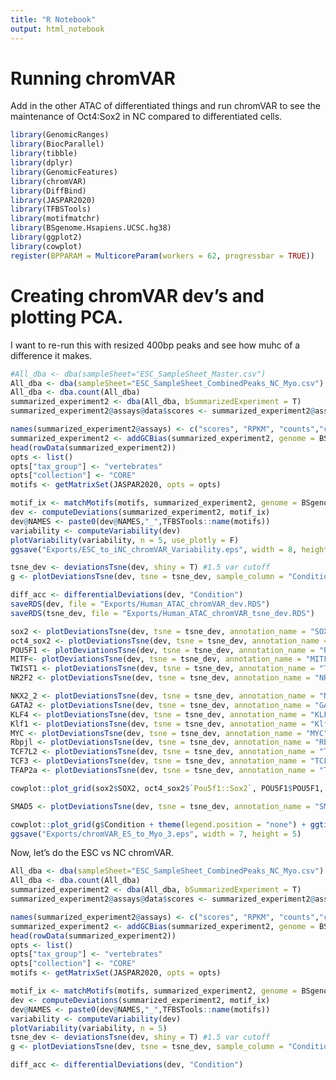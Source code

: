 ```yaml
---
title: "R Notebook"
output: html_notebook
---
```


# Running chromVAR
Add in the other ATAC of differentiated things and run chromVAR to see the maintenance of Oct4:Sox2 in NC compared to differentiated cells.

```r
library(GenomicRanges)
library(BiocParallel)
library(tibble)
library(dplyr)
library(GenomicFeatures)
library(chromVAR)
library(DiffBind)
library(JASPAR2020)
library(TFBSTools)
library(motifmatchr)
library(BSgenome.Hsapiens.UCSC.hg38)
library(ggplot2)
library(cowplot)
register(BPPARAM = MulticoreParam(workers = 62, progressbar = TRUE))
```

# Creating chromVAR dev's and plotting PCA.
I want to re-run this with resized 400bp peaks and see how muhc of a difference it makes.
```r
#All_dba <- dba(sampleSheet="ESC_SampleSheet_Master.csv")
All_dba <- dba(sampleSheet="ESC_SampleSheet_CombinedPeaks_NC_Myo.csv")
All_dba <- dba.count(All_dba)
summarized_experiment2 <- dba(All_dba, bSummarizedExperiment = T)
summarized_experiment2@assays@data$scores <- summarized_experiment2@assays@data$Reads

names(summarized_experiment2@assays) <- c("scores", "RPKM", "counts","cRPKM","cReads")
summarized_experiment2 <- addGCBias(summarized_experiment2, genome = BSgenome.Hsapiens.UCSC.hg38)
head(rowData(summarized_experiment2))
opts <- list()
opts["tax_group"] <- "vertebrates"
opts["collection"] <- "CORE"
motifs <- getMatrixSet(JASPAR2020, opts = opts)

motif_ix <- matchMotifs(motifs, summarized_experiment2, genome = BSgenome.Hsapiens.UCSC.hg38)
dev <- computeDeviations(summarized_experiment2, motif_ix)
dev@NAMES <- paste0(dev@NAMES,"_",TFBSTools::name(motifs))
variability <- computeVariability(dev)
plotVariability(variability, n = 5, use_plotly = F)
ggsave("Exports/ESC_to_iNC_chromVAR_Variability.eps", width = 8, height = 6)

tsne_dev <- deviationsTsne(dev, shiny = T) #1.5 var cutoff
g <- plotDeviationsTsne(dev, tsne = tsne_dev, sample_column = "Condition", shiny = F)

diff_acc <- differentialDeviations(dev, "Condition")
saveRDS(dev, file = "Exports/Human_ATAC_chromVAR_dev.RDS")
saveRDS(tsne_dev, file = "Exports/Human_ATAC_chromVAR_tsne_dev.RDS")
```

```r
sox2 <- plotDeviationsTsne(dev, tsne = tsne_dev, annotation_name = "SOX2", shiny=F, var_df = variability)
oct4_sox2 <- plotDeviationsTsne(dev, tsne = tsne_dev, annotation_name = "Pou5f1::Sox2", shiny=F, var_df = variability)
POU5F1 <- plotDeviationsTsne(dev, tsne = tsne_dev, annotation_name = "POU5F1", shiny=F, var_df = variability)
MITF<- plotDeviationsTsne(dev, tsne = tsne_dev, annotation_name = "MITF", shiny=F, var_df = variability) 
TWIST1 <- plotDeviationsTsne(dev, tsne = tsne_dev, annotation_name = "TWIST1", shiny=F, var_df = variability)
NR2F2 <- plotDeviationsTsne(dev, tsne = tsne_dev, annotation_name = "NR2F2", shiny=F, var_df = variability)

NKX2_2 <- plotDeviationsTsne(dev, tsne = tsne_dev, annotation_name = "NKX2-2", shiny=F, var_df = variability)
GATA2 <- plotDeviationsTsne(dev, tsne = tsne_dev, annotation_name = "GATA2", shiny=F, var_df = variability)
KLF4 <- plotDeviationsTsne(dev, tsne = tsne_dev, annotation_name = "KLF4", shiny=F, var_df = variability)
Klf1 <- plotDeviationsTsne(dev, tsne = tsne_dev, annotation_name = "Klf1", shiny=F, var_df = variability)
MYC <- plotDeviationsTsne(dev, tsne = tsne_dev, annotation_name = "MYC", shiny=F, var_df = variability)
Rbpjl <- plotDeviationsTsne(dev, tsne = tsne_dev, annotation_name = "Rbpjl", shiny=F, var_df = variability)
TCF7L2 <- plotDeviationsTsne(dev, tsne = tsne_dev, annotation_name = "TCF7L2", shiny=F, var_df = variability)
TCF3 <- plotDeviationsTsne(dev, tsne = tsne_dev, annotation_name = "TCF3", shiny=F, var_df = variability)
TFAP2a <- plotDeviationsTsne(dev, tsne = tsne_dev, annotation_name = "TFAP2A", shiny=F, var_df = variability)

cowplot::plot_grid(sox2$SOX2, oct4_sox2$`Pou5f1::Sox2`, POU5F1$POU5F1, NR2F2$NR2F2, MITF$MITF, TWIST1$TWIST1)

SMAD5 <- plotDeviationsTsne(dev, tsne = tsne_dev, annotation_name = "SMAD5", shiny=F, var_df = variability)

cowplot::plot_grid(g$Condition + theme(legend.position = "none") + ggtitle("Condition"), oct4_sox2$`Pou5f1::Sox2`+ theme(legend.position = "none")+ ggtitle("Oct4:Sox2"), TFAP2a$TFAP2A + theme(legend.position = "none")+ggtitle("TFAP2a"), sox2$SOX2 + theme(legend.position = "none")+ggtitle("Sox2"))
ggsave("Exports/chromVAR_ES_to_Myo_3.eps", width = 7, height = 5)
```

Now, let's do the ESC vs NC chromVAR.

```r
All_dba <- dba(sampleSheet="ESC_SampleSheet_CombinedPeaks_NC_Myo.csv")
All_dba <- dba.count(All_dba)
summarized_experiment2 <- dba(All_dba, bSummarizedExperiment = T)
summarized_experiment2@assays@data$scores <- summarized_experiment2@assays@data$Reads

names(summarized_experiment2@assays) <- c("scores", "RPKM", "counts","cRPKM","cReads")
summarized_experiment2 <- addGCBias(summarized_experiment2, genome = BSgenome.Hsapiens.UCSC.hg38)
head(rowData(summarized_experiment2))
opts <- list()
opts["tax_group"] <- "vertebrates"
opts["collection"] <- "CORE"
motifs <- getMatrixSet(JASPAR2020, opts = opts)

motif_ix <- matchMotifs(motifs, summarized_experiment2, genome = BSgenome.Hsapiens.UCSC.hg38)
dev <- computeDeviations(summarized_experiment2, motif_ix)
dev@NAMES <- paste0(dev@NAMES,"_",TFBSTools::name(motifs))
variability <- computeVariability(dev)
plotVariability(variability, n = 5)
tsne_dev <- deviationsTsne(dev, shiny = T) #1.5 var cutoff
g <- plotDeviationsTsne(dev, tsne = tsne_dev, sample_column = "Condition", shiny = F)

diff_acc <- differentialDeviations(dev, "Condition")
```

